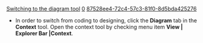 [[Property:title|Switching to the diagram tool]]
[[Property:weight|0]]
[[Property:uuid|87528ee4-72c4-57c3-81f0-8d5bda425276]]
* In order to switch from coding to designing, click the '''Diagram''' tab in the '''Context''' tool. Open the context tool by checking menu item '''View | Explorer Bar |Context'''. 

{{tip| '''Tip''': To make sure all your changes are in the diagram, perform a compilation. }}




